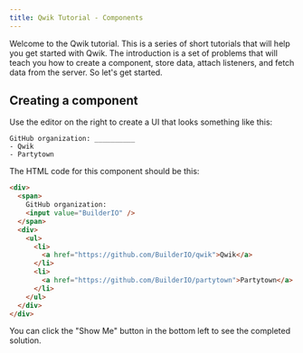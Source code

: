 ```yaml
---
title: Qwik Tutorial - Components
---
```


Welcome to the Qwik tutorial. This is a series of short tutorials that will help you get started with Qwik. The introduction is a set of problems that will teach you how to create a component, store data, attach listeners, and fetch data from the server. So let's get started.

## Creating a component

Use the editor on the right to create a UI that looks something like this:

```
GitHub organization: __________
- Qwik
- Partytown
```

The HTML code for this component should be this:
```HTML
<div>
  <span>
    GitHub organization:
    <input value="BuilderIO" />
  </span>
  <div>
    <ul>
      <li>
        <a href="https://github.com/BuilderIO/qwik">Qwik</a>
      </li>
      <li>
        <a href="https://github.com/BuilderIO/partytown">Partytown</a>
      </li>
    </ul>
  </div>
</div>
```

You can click the "Show Me" button in the bottom left to see the completed solution.
